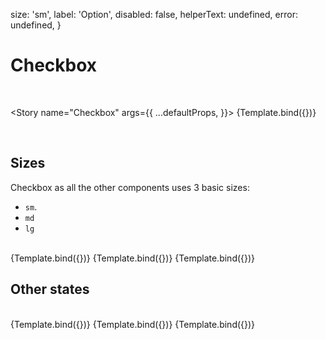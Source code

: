 
<Meta title="MDX/Checkbox" component={Checkbox} />

  size: 'sm',
  label: 'Option',
  disabled: false,
  helperText: undefined,
  error: undefined,
}

# Checkbox

<br />

<Story
  name="Checkbox"
  args={{
    ...defaultProps,
  }}>
  {Template.bind({})}
</Story>

<br />

## Sizes

Checkbox as all the other components uses 3 basic sizes:

- `sm`.
- `md`
- `lg`

<br />

<Canvas isColumn>
  <Story
    name="Large"
    args={{
      ...defaultProps,
      label: 'Large',
      size: 'lg',
    }}>
    {Template.bind({})}
  </Story>
  <Story
    name="Medium"
    args={{
      ...defaultProps,
      label: 'Medium',
      size: 'md',
    }}>
    {Template.bind({})}
  </Story>
  <Story
    name="Small"
    args={{
      ...defaultProps,
      label: 'Small',
      size: 'sm',
    }}>
    {Template.bind({})}
  </Story>
</Canvas>

## Other states

<br />

<Canvas>
  <Story
    name="Read only"
    args={{
      ...defaultProps,
      label: 'Read only',
      readOnly: 'true',
      checked: true,
    }}>
    {Template.bind({})}
  </Story>
  <Story
    name="Required"
    args={{
      ...defaultProps,
      label: 'Required',
      required: true,
    }}>
    {Template.bind({})}
  </Story>
  <Story
    name="Disabled"
    args={{
      ...defaultProps,
      label: 'Disabled',
      disabled: true,
    }}>
    {Template.bind({})}
  </Story>
</Canvas>

<ArgsTable of={Checkbox} />
